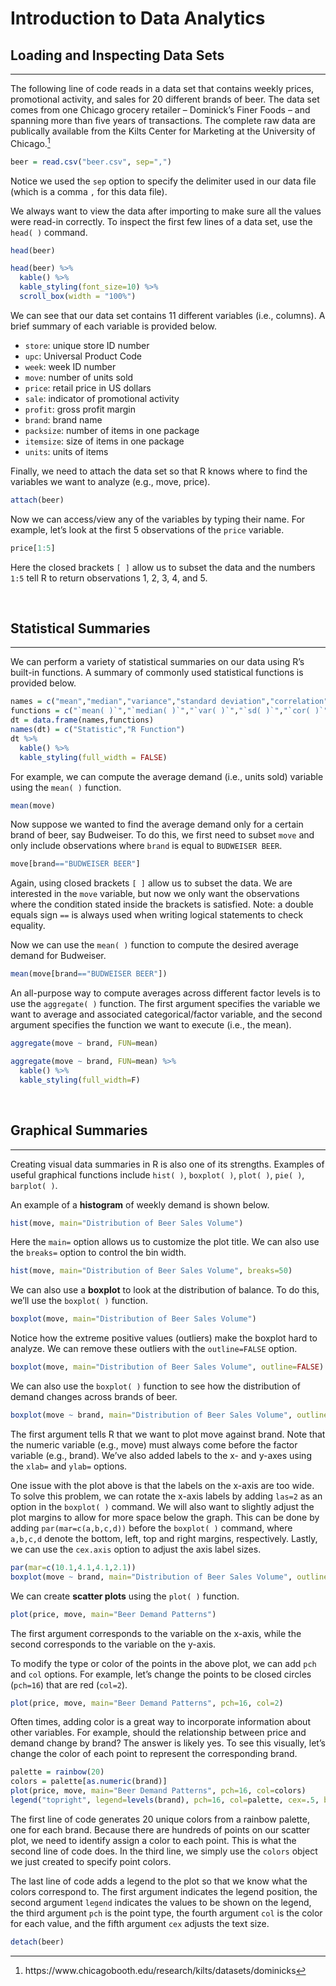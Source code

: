 # Introduction to Data Analytics

## Loading and Inspecting Data Sets
<hr>

The following line of code reads in a data set that contains weekly prices, promotional activity, and sales for 20 different brands of beer. The data set comes from one Chicago grocery retailer -- Dominick's Finer Foods --  and spanning more than five years of transactions. The complete raw data are publically available from the Kilts Center for Marketing at the University of Chicago.^[https://www.chicagobooth.edu/research/kilts/datasets/dominicks]

```r
beer = read.csv("beer.csv", sep=",")
```

Notice we used the `sep` option to specify the delimiter used in our data file (which is a comma `,` for this data file).

We always want to view the data after importing to make sure all the values were read-in correctly. To inspect the first few lines of a data set, use the `head( )` command.

```r
head(beer)
```

```r
head(beer) %>% 
  kable() %>%
  kable_styling(font_size=10) %>%
  scroll_box(width = "100%")
```

We can see that our data set contains 11 different variables (i.e., columns). A brief summary of each variable is provided below. 

- `store`: unique store ID number 
- `upc`: Universal Product Code
- `week`: week ID number
- `move`: number of units sold
- `price`: retail price in US dollars
- `sale`: indicator of promotional activity
- `profit`: gross profit margin
- `brand`: brand name
- `packsize`: number of items in one package
- `itemsize`: size of items in one package
- `units`: units of items

Finally, we need to attach the data set so that R knows where to find the variables we want to analyze (e.g., move, price).


```r
attach(beer)
```

Now we can access/view any of the variables by typing their name. For example, let's look at the first 5 observations of the `price` variable.

```r
price[1:5]
```

Here the closed brackets `[ ]` allow us to subset the data and the numbers `1:5` tell R to return observations 1, 2, 3, 4, and 5.

<br>

## Statistical Summaries
<hr>

We can perform a variety of statistical summaries on our data using R's built-in functions. A summary of commonly used statistical functions is provided below.

```r
names = c("mean","median","variance","standard deviation","correlation")
functions = c("`mean( )`","`median( )`","`var( )`","`sd( )`","`cor( )`")
dt = data.frame(names,functions)
names(dt) = c("Statistic","R Function")
dt %>%
  kable() %>%
  kable_styling(full_width = FALSE)
```

For example, we can compute the average demand (i.e., units sold) variable using the `mean( )` function.


```r
mean(move)
```


Now suppose we wanted to find the average demand only for a certain brand of beer, say Budweiser. To do this, we first need to subset `move` and only include observations where `brand` is equal to `BUDWEISER BEER`.


```r
move[brand=="BUDWEISER BEER"]
```

Again, using closed brackets `[ ]` allow us to subset the data. We are interested in the `move` variable, but now we only want the observations where the condition stated inside the brackets is satisfied. Note: a double equals sign `==` is always used when writing logical statements to check equality.

Now we can use the `mean( )` function to compute the desired average demand for Budweiser.


```r
mean(move[brand=="BUDWEISER BEER"])
```

An all-purpose way to compute averages across different factor levels is to use the `aggregate( )` function. The first argument specifies the variable we want to average and associated categorical/factor variable, and the second argument specifies the function we want to execute (i.e., the mean).


```r
aggregate(move ~ brand, FUN=mean)
```

```r
aggregate(move ~ brand, FUN=mean) %>%
  kable() %>%
  kable_styling(full_width=F)
```

<br>

## Graphical Summaries
<hr>

Creating visual data summaries in R is also one of its strengths. Examples of useful graphical functions include `hist( )`, `boxplot( )`, `plot( )`, `pie( )`, `barplot( )`.

An example of a **histogram** of weekly demand is shown below.

```r
hist(move, main="Distribution of Beer Sales Volume")
```

Here the `main=` option allows us to customize the plot title. We can also use the `breaks=` option to control the bin width.

```r
hist(move, main="Distribution of Beer Sales Volume", breaks=50)
```


We can also use a **boxplot** to look at the distribution of balance. To do this, we'll use the `boxplot( )` function.


```r
boxplot(move, main="Distribution of Beer Sales Volume")
```


Notice how the extreme positive values (outliers) make the boxplot hard to analyze. We can remove these outliers with the `outline=FALSE` option.


```r
boxplot(move, main="Distribution of Beer Sales Volume", outline=FALSE)
```

We can also use the `boxplot( )` function to see how the distribution of demand changes across brands of beer.


```r
boxplot(move ~ brand, main="Distribution of Beer Sales Volume", outline=FALSE, xlab="", ylab="weekly units sold")
```


The first argument tells R that we want to plot move against brand. Note that the numeric variable (e.g., move) must always come before the factor variable (e.g., brand). We’ve also added labels to the x- and y-axes using the `xlab=` and `ylab=` options.

One issue with the plot above is that the labels on the x-axis are too wide. To solve this problem, we can rotate the x-axis labels by adding `las=2` as an option in the `boxplot( )` command. We will also want to slightly adjust the plot margins to allow for more space below the graph. This can be done by adding `par(mar=c(a,b,c,d))` before the `boxplot( )` command, where `a,b,c,d` denote the bottom, left, top and right margins, respectively. Lastly, we can use the `cex.axis` option to adjust the axis label sizes.

```r
par(mar=c(10.1,4.1,4.1,2.1))
boxplot(move ~ brand, main="Distribution of Beer Sales Volume", outline=FALSE, xlab="", ylab="weekly units sold", las=2, cex.axis=.75)
```

We can create **scatter plots** using the `plot( )` function.

```r
plot(price, move, main="Beer Demand Patterns")
```

The first argument corresponds to the variable on the x-axis, while the second corresponds to the variable on the y-axis.

To modify the type or color of the points in the above plot, we can add `pch` and `col` options. For example, let's change the points to be closed circles (`pch=16`) that are red (`col=2`).

```r
plot(price, move, main="Beer Demand Patterns", pch=16, col=2)
```

Often times, adding color is a great way to incorporate information about other variables. For example, should the relationship between price and demand change by brand? The answer is likely yes. To see this visually, let's change the color of each point to represent the corresponding brand.


```r
palette = rainbow(20)
colors = palette[as.numeric(brand)]
plot(price, move, main="Beer Demand Patterns", pch=16, col=colors)
legend("topright", legend=levels(brand), pch=16, col=palette, cex=.5, bty="n")
```

The first line of code generates 20 unique colors from a rainbow palette, one for each brand. Because there are hundreds of points on our scatter plot, we need to identify assign a color to each point. This is what the second line of code does. In the third line, we simply use the `colors` object we just created to specify point colors.

The last line of code adds a legend to the plot so that we know what the colors correspond to. The first argument indicates the legend position, the second argument `legend` indicates the values to be shown on the legend, the third argument `pch` is the point type, the fourth argument `col` is the color for each value, and the fifth argument `cex` adjusts the text size.

```r
detach(beer)
```